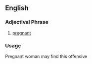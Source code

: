 ==English==

===Adjectival Phrase===
# {{slang}} [[pregnant]]

===Usage===
Pregnant woman may find this offensive